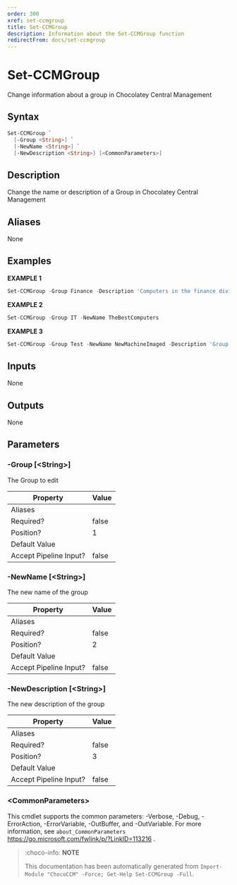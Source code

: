 ```yaml
---
order: 300
xref: set-ccmgroup
title: Set-CCMGroup
description: Information about the Set-CCMGroup function
redirectFrom: docs/set-ccmgroup
---
```


# Set-CCMGroup

<!-- This documentation is automatically generated from /Set-CCMGroup.ps1 using GenerateDocs.ps1. Contributions are welcome at the original location(s). -->

Change information about a group in Chocolatey Central Management

## Syntax

~~~powershell
Set-CCMGroup `
  [-Group <String>] `
  [-NewName <String>] `
  [-NewDescription <String>] [<CommonParameters>]
~~~

## Description

Change the name or description of a Group in Chocolatey Central Management


## Aliases

None

## Examples

 **EXAMPLE 1**

~~~powershell
Set-CCMGroup -Group Finance -Description 'Computers in the finance division'

~~~

**EXAMPLE 2**

~~~powershell
Set-CCMGroup -Group IT -NewName TheBestComputers

~~~

**EXAMPLE 3**

~~~powershell
Set-CCMGroup -Group Test -NewName NewMachineImaged -Description 'Group for freshly imaged machines needing a baseline package pushed to them'

~~~

## Inputs

None

## Outputs

None

## Parameters

###  -Group [&lt;String&gt;]
The Group to edit

Property               | Value
---------------------- | -----
Aliases                |
Required?              | false
Position?              | 1
Default Value          |
Accept Pipeline Input? | false

###  -NewName [&lt;String&gt;]
The new name of the group

Property               | Value
---------------------- | -----
Aliases                |
Required?              | false
Position?              | 2
Default Value          |
Accept Pipeline Input? | false

###  -NewDescription [&lt;String&gt;]
The new description of the group

Property               | Value
---------------------- | -----
Aliases                |
Required?              | false
Position?              | 3
Default Value          |
Accept Pipeline Input? | false

### &lt;CommonParameters&gt;

This cmdlet supports the common parameters: -Verbose, -Debug, -ErrorAction, -ErrorVariable, -OutBuffer, and -OutVariable. For more information, see `about_CommonParameters` https://go.microsoft.com/fwlink/p/?LinkID=113216 .



<Xref title="Function Reference" value="chococcm-functions" />

> :choco-info: **NOTE**
>
> This documentation has been automatically generated from `Import-Module "ChocoCCM" -Force; Get-Help Set-CCMGroup -Full`.
